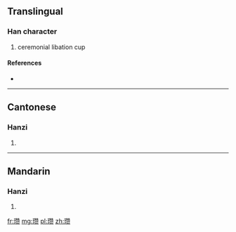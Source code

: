 {{also|瓚}}
==Translingual==

===Han character===
{{Han char|rn=96|rad=玉|as=16|sn=20|four=|canj=MGHUO}}

# ceremonial libation cup

====References====
* {{Han ref|kx=0745.141|hdz=21145.170|uh=74D2|ud=29906}}

----

==Cantonese==

===Hanzi===
{{yue-hanzi|jyut=|y=jaan3|tra=瓚}}

# {{defn|lang=yue|sort=玉16}}

----

==Mandarin==

===Hanzi===
{{cmn-hanzi|tra=瓚|pin=[[zàn]] ([[zan4]])|wg=tsan<sup>4</sup>}}

# {{defn|lang=cmn|sort=玉16}}

[[fr:瓒]]
[[mg:瓒]]
[[pl:瓒]]
[[zh:瓒]]